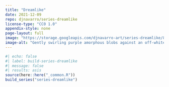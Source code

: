 ```yaml
---
title: "Dreamlike"
date: 2021-12-09
repo: djnavarro/series-dreamlike
license-type: "CC0 1.0"
appendix-style: none
page-layout: full
image: "https://storage.googleapis.com/djnavarro-art/series-dreamlike/800/pollen_09_1272.jpg"
image-alt: "Gently swirling purple amorphous blobs against an off-white background"
---
```

   
::: {.grid}
  
```r
#| echo: false
#| label: build-series-dreamlike
#| message: false
#| results: asis
source(here::here("_common.R"))
build_series("series-dreamlike")
```
   
:::
   
